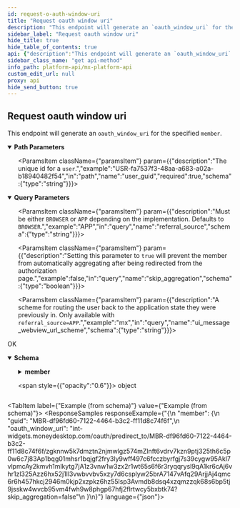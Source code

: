 ```yaml
---
id: request-o-auth-window-uri
title: "Request oauth window uri"
description: "This endpoint will generate an `oauth_window_uri` for the specified `member`."
sidebar_label: "Request oauth window uri"
hide_title: true
hide_table_of_contents: true
api: {"description":"This endpoint will generate an `oauth_window_uri` for the specified `member`.","operationId":"requestOAuthWindowURI","parameters":[{"description":"A URL that MX will redirect to at the end of OAuth with additional query parameters. Only available with `referral_source=APP`.","example":"https://mx.com","in":"query","name":"client_redirect_url","schema":{"type":"string"}},{"description":"The unique id for a `member`.","example":"MBR-7c6f361b-e582-15b6-60c0-358f12466b4b","in":"path","name":"member_guid","required":true,"schema":{"type":"string"}},{"description":"Must be either `BROWSER` or `APP` depending on the implementation. Defaults to `BROWSER`.","example":"APP","in":"query","name":"referral_source","schema":{"type":"string"}},{"description":"Setting this parameter to `true` will prevent the member from automatically aggregating after being redirected from the authorization page.","example":false,"in":"query","name":"skip_aggregation","schema":{"type":"boolean"}},{"description":"A scheme for routing the user back to the application state they were previously in. Only available with `referral_source=APP`.","example":"mx","in":"query","name":"ui_message_webview_url_scheme","schema":{"type":"string"}},{"description":"The unique id for a `user`.","example":"USR-fa7537f3-48aa-a683-a02a-b18940482f54","in":"path","name":"user_guid","required":true,"schema":{"type":"string"}}],"responses":{"200":{"content":{"application/vnd.mx.api.v1+json":{"schema":{"properties":{"member":{"properties":{"guid":{"example":"MBR-df96fd60-7122-4464-b3c2-ff11d8c74f6f","nullable":true,"type":"string"},"oauth_window_uri":{"example":"int-widgets.moneydesktop.com/oauth/predirect_to/MBR-df96fd60-7122-4464-b3c2-ff11d8c74f6f/zgknnw5k7dmztn2njmwlgz574mZlnft6vdrv7kzn9ptj325th6c5p0w6c7j83Ap1bqg01mhsr1bqjgf2fry3ly9wff497c6fcczbyrfgj7s39cygw95Akl7vlpmcAy2kmvh1mlkytg7jA1z3vnw1w3zx2r1wt65s6f6r3ryqqrysl9qA1kr6cAj6vhr1zl325Azz6hx52j1ll3vwbvvbv5xzy7d6csplyw25brA7147vAfq29ArjjAj4qmc6r6h457hkcj2946m0kjp2xzpkz6hz55lsp3Avmdb8dsq4xzqmzzqk68s6bp5tj9jsskw4wvcb95vm4fwh9w8phgp67hfj2flrtwcy5bxbtk74?skip_aggregation=false","nullable":true,"type":"string"}},"type":"object","title":"OAuthWindowResponse"}},"type":"object","title":"OAuthWindowResponseBody"}}},"description":"OK"}},"tags":["users"],"method":"get","path":"/users/{user_guid}/members/{member_guid}/oauth_window_uri","servers":[{"url":"https://int-api.mx.com"},{"url":"https://api.mx.com"}],"security":[{"basicAuth":[]}],"securitySchemes":{"basicAuth":{"scheme":"basic","type":"http"}},"info":{"contact":{"name":"MX Platform API","url":"https://www.mx.com/products/platform-api"},"description":"The MX Platform API is a powerful, fully-featured API designed to make aggregating and enhancing financial data easy and reliable. It can seamlessly connect your app or website to tens of thousands of financial institutions.","title":"MX Platform API","version":"0.1.0"},"postman":{"name":"Request oauth window uri","description":{"content":"This endpoint will generate an `oauth_window_uri` for the specified `member`.","type":"text/plain"},"url":{"path":["users",":user_guid","members",":member_guid","oauth_window_uri"],"host":["{{baseUrl}}"],"query":[{"disabled":false,"description":{"content":"A URL that MX will redirect to at the end of OAuth with additional query parameters. Only available with `referral_source=APP`.","type":"text/plain"},"key":"client_redirect_url","value":""},{"disabled":false,"description":{"content":"Must be either `BROWSER` or `APP` depending on the implementation. Defaults to `BROWSER`.","type":"text/plain"},"key":"referral_source","value":""},{"disabled":false,"description":{"content":"Setting this parameter to `true` will prevent the member from automatically aggregating after being redirected from the authorization page.","type":"text/plain"},"key":"skip_aggregation","value":""},{"disabled":false,"description":{"content":"A scheme for routing the user back to the application state they were previously in. Only available with `referral_source=APP`.","type":"text/plain"},"key":"ui_message_webview_url_scheme","value":""}],"variable":[{"disabled":false,"description":{"content":"(Required) The unique id for a `member`.","type":"text/plain"},"type":"any","value":"","key":"member_guid"},{"disabled":false,"description":{"content":"(Required) The unique id for a `user`.","type":"text/plain"},"type":"any","value":"","key":"user_guid"}]},"header":[{"key":"Accept","value":"application/vnd.mx.api.v1+json"}],"method":"GET"}}
sidebar_class_name: "get api-method"
info_path: platform-api/mx-platform-api
custom_edit_url: null
proxy: api
hide_send_button: true
---
```



## Request oauth window uri



This endpoint will generate an `oauth_window_uri` for the specified `member`.


<details style={{"marginBottom":"1rem"}} data-collapsed={false} open={true}>
<summary style={{}}>
<strong>Path Parameters</strong>
</summary>

<div>
<ul>
<ParamsItem className={"paramsItem"} param={{"description":"The unique id for a `member`.","example":"MBR-7c6f361b-e582-15b6-60c0-358f12466b4b","in":"path","name":"member_guid","required":true,"schema":{"type":"string"}}}></ParamsItem>

<ParamsItem className={"paramsItem"} param={{"description":"The unique id for a `user`.","example":"USR-fa7537f3-48aa-a683-a02a-b18940482f54","in":"path","name":"user_guid","required":true,"schema":{"type":"string"}}}></ParamsItem>
</ul>
</div>
</details>

<details style={{"marginBottom":"1rem"}} data-collapsed={false} open={true}>
<summary style={{}}>
<strong>Query Parameters</strong>
</summary>

<div>
<ul>
<ParamsItem className={"paramsItem"} param={{"description":"A URL that MX will redirect to at the end of OAuth with additional query parameters. Only available with `referral_source=APP`.","example":"https://mx.com","in":"query","name":"client_redirect_url","schema":{"type":"string"}}}></ParamsItem>

<ParamsItem className={"paramsItem"} param={{"description":"Must be either `BROWSER` or `APP` depending on the implementation. Defaults to `BROWSER`.","example":"APP","in":"query","name":"referral_source","schema":{"type":"string"}}}></ParamsItem>

<ParamsItem className={"paramsItem"} param={{"description":"Setting this parameter to `true` will prevent the member from automatically aggregating after being redirected from the authorization page.","example":false,"in":"query","name":"skip_aggregation","schema":{"type":"boolean"}}}></ParamsItem>

<ParamsItem className={"paramsItem"} param={{"description":"A scheme for routing the user back to the application state they were previously in. Only available with `referral_source=APP`.","example":"mx","in":"query","name":"ui_message_webview_url_scheme","schema":{"type":"string"}}}></ParamsItem>
</ul>
</div>
</details>

<div>
<ApiTabs>
<TabItem label={"200"} value={"200"}>
<div>

OK

</div>

<div>
<MimeTabs schemaType={"response"}>
<TabItem label={"application/vnd.mx.api.v1+json"} value={"application/vnd.mx.api.v1+json"}>
<SchemaTabs>
<TabItem label={"Schema"} value={"Schema"}>
<details style={{}} data-collapsed={false} open={true}>
<summary style={{"textAlign":"left"}}>
<strong>Schema</strong>
</summary>

<div style={{"textAlign":"left","marginLeft":"1rem"}}></div>

<ul style={{"marginLeft":"1rem"}}>
<SchemaItem collapsible={true} className={"schemaItem"}>
<details style={{}}>
<summary style={{}}>
<strong>member</strong>

<span style={{"opacity":"0.6"}}> object</span>
</summary>

<div style={{"marginLeft":"1rem"}}>
<SchemaItem collapsible={false} name={"guid"} required={false} schemaName={"string"} qualifierMessage={undefined} schema={{"example":"MBR-df96fd60-7122-4464-b3c2-ff11d8c74f6f","nullable":true,"type":"string"}}></SchemaItem>

<SchemaItem collapsible={false} name={"oauth_window_uri"} required={false} schemaName={"string"} qualifierMessage={undefined} schema={{"example":"int-widgets.moneydesktop.com/oauth/predirect_to/MBR-df96fd60-7122-4464-b3c2-ff11d8c74f6f/zgknnw5k7dmztn2njmwlgz574mZlnft6vdrv7kzn9ptj325th6c5p0w6c7j83Ap1bqg01mhsr1bqjgf2fry3ly9wff497c6fcczbyrfgj7s39cygw95Akl7vlpmcAy2kmvh1mlkytg7jA1z3vnw1w3zx2r1wt65s6f6r3ryqqrysl9qA1kr6cAj6vhr1zl325Azz6hx52j1ll3vwbvvbv5xzy7d6csplyw25brA7147vAfq29ArjjAj4qmc6r6h457hkcj2946m0kjp2xzpkz6hz55lsp3Avmdb8dsq4xzqmzzqk68s6bp5tj9jsskw4wvcb95vm4fwh9w8phgp67hfj2flrtwcy5bxbtk74?skip_aggregation=false","nullable":true,"type":"string"}}></SchemaItem>
</div>
</details>
</SchemaItem>
</ul>
</details>
</TabItem>

<TabItem label={"Example (from schema)"} value={"Example (from schema)"}>
<ResponseSamples responseExample={"{\n  \"member\": {\n    \"guid\": \"MBR-df96fd60-7122-4464-b3c2-ff11d8c74f6f\",\n    \"oauth_window_uri\": \"int-widgets.moneydesktop.com/oauth/predirect_to/MBR-df96fd60-7122-4464-b3c2-ff11d8c74f6f/zgknnw5k7dmztn2njmwlgz574mZlnft6vdrv7kzn9ptj325th6c5p0w6c7j83Ap1bqg01mhsr1bqjgf2fry3ly9wff497c6fcczbyrfgj7s39cygw95Akl7vlpmcAy2kmvh1mlkytg7jA1z3vnw1w3zx2r1wt65s6f6r3ryqqrysl9qA1kr6cAj6vhr1zl325Azz6hx52j1ll3vwbvvbv5xzy7d6csplyw25brA7147vAfq29ArjjAj4qmc6r6h457hkcj2946m0kjp2xzpkz6hz55lsp3Avmdb8dsq4xzqmzzqk68s6bp5tj9jsskw4wvcb95vm4fwh9w8phgp67hfj2flrtwcy5bxbtk74?skip_aggregation=false\"\n  }\n}"} language={"json"}></ResponseSamples>
</TabItem>
</SchemaTabs>
</TabItem>
</MimeTabs>
</div>
</TabItem>
</ApiTabs>
</div>

      